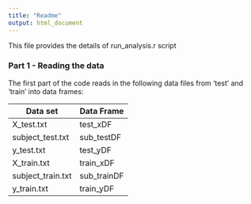 ```yaml
---
title: "Readme"
output: html_document
---
```


This file provides the details of run_analysis.r script

### Part 1 - Reading the data

The first part of the code reads in the following data files from  'test' and 'train' into data frames: 

Data set | Data Frame
------------- | -------------
X_test.txt | test_xDF
subject_test.txt | sub_testDF
y_test.txt | test_yDF
X_train.txt | train_xDF
subject_train.txt | sub_trainDF
y_train.txt | train_yDF



